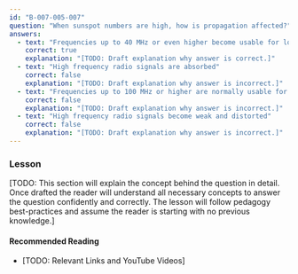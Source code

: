 ```yaml
---
id: "B-007-005-007"
question: "When sunspot numbers are high, how is propagation affected?"
answers:
  - text: "Frequencies up to 40 MHz or even higher become usable for long-distance communication"
    correct: true
    explanation: "[TODO: Draft explanation why answer is correct.]"
  - text: "High frequency radio signals are absorbed"
    correct: false
    explanation: "[TODO: Draft explanation why answer is incorrect.]"
  - text: "Frequencies up to 100 MHz or higher are normally usable for long-distance communication"
    correct: false
    explanation: "[TODO: Draft explanation why answer is incorrect.]"
  - text: "High frequency radio signals become weak and distorted"
    correct: false
    explanation: "[TODO: Draft explanation why answer is incorrect.]"
---
```


### Lesson

[TODO: This section will explain the concept behind the question in detail. Once drafted the reader will understand all necessary concepts to answer the question confidently and correctly. The lesson will follow pedagogy best-practices and assume the reader is starting with no previous knowledge.]

#### Recommended Reading

- [TODO: Relevant Links and YouTube Videos]
